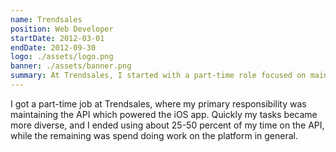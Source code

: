 ```yaml
---
name: Trendsales
position: Web Developer
startDate: 2012-03-01
endDate: 2012-09-30
logo: ./assets/logo.png
banner: ./assets/banner.png
summary: At Trendsales, I started with a part-time role focused on maintaining the API for the iOS app, eventually diversifying my responsibilities to include broader platform development, allocating 25-50% of my time to the API.
---
```


I got a part-time job at Trendsales, where my primary responsibility was maintaining the API which powered the iOS app. Quickly my tasks became more diverse, and I ended using about 25-50 percent of my time on the API, while the remaining was spend doing work on the platform in general.
